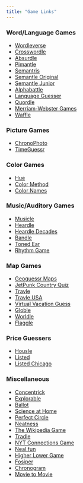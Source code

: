 ```yaml
---
title: "Game Links"
---
```


### Word/Language Games
- [Wordleverse](https://wordleverse.net/games)
- [Crosswordle](https://crosswordle.vercel.app/)
- [Absurdle](https://qntm.org/files/absurdle/absurdle.html)
- [Pimantle](https://semantle.pimanrul.es/)
- [Semantris](https://research.google.com/semantris/)
- [Semantle Original](https://semantle.com/)
- [Semantle Junior](https://semantle.com/junior)
- [Alphabattle](https://alphabattle.xyz)
- [Language Guesser](https://languageguesser.com)
- [Quordle](https://www.merriam-webster.com/games/quordle)
- [Merriam-Webster Games](https://www.merriam-webster.com/games)
- [Waffle](https://wafflegame.net/) 



### Picture Games
- [ChronoPhoto](https://www.chronophoto.app/web.html)
- [TimeGuessr](https://timeguessr.com/)

### Color Games
- [Hue](https://hue-the-game.herokuapp.com)
- [Color Method](https://color.method.ac/)
- [Color Names](https://colornames.org/)

### Music/Auditory Games
- [Musicle](https://musicle.app/) 
- [Heardle](https://heardlewordle.io/)
- [Heardle Decades](https://heardledecades.com/)
- [Bandle](https://bandle.app/) 
- [Toned Ear](https://tonedear.com/)
- [Rhythm Game](https://www.concerthotels.com/got-rhythm)



### Map Games
- [Geoguessr Maps](https://www.geoguessr.com/quiz/seterra)
- [JetPunk Country Quiz](https://www.jetpunk.com/quizzes/how-many-countries-can-you-name)
- [Travle](https://imois.in/games/travle/)
- [Travle USA](https://imois.in/games/travle/usa/)
- [Virtual Vacation Guess](https://virtualvacation.us/guess)
- [Globle](https://globle-game.com/)
- [Worldle](https://worldle.teuteuf.fr/)
- [Flaggle](https://ducc.pythonanywhere.com/flaggle/)

### Price Guessers

- [Housle](https://housle.house/)
- [Listed](https://listed.fun/)
- [Listed Chicago](https://listed.fun/chi)

### Miscellaneous 
- [Concentrick](https://concentrick.app)
- [Explorable](https://explorabl.es/all/)
- [Ballot](https://ncase.me/ballot/)
- [Science at Home](https://www.scienceathome.org/games)
- [Perfect Circle](https://vole.wtf/perfect-circle/)
- [Neatness](https://js13kgames.com/games/the-neatness/index.html)
- [The Wikipedia Game](https://www.thewikipediagame.com/)
- [Tradle](https://games.oec.world/en/tradle/)
- [NYT Connections Game](https://www.nytimes.com/games/connections)
- [Neal.fun](https://neal.fun/)
- [Higher Lower Game](https://www.higherlowergame.com/)
- [Fosiper](https://fosiper.com/games/)
- [Chronogram](https://chronogram.chat/)
- [Movie to Movie](https://movietomovie.com/)

